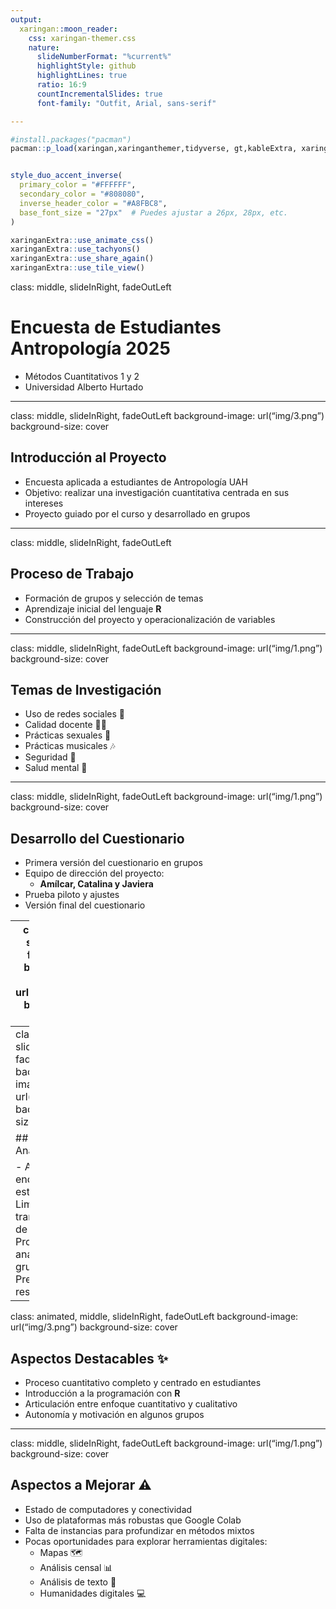 ```yaml
---
output:
  xaringan::moon_reader:
    css: xaringan-themer.css
    nature:
      slideNumberFormat: "%current%"
      highlightStyle: github
      highlightLines: true
      ratio: 16:9
      countIncrementalSlides: true
      font-family: "Outfit, Arial, sans-serif"

---
```




```r

#install.packages("pacman")
pacman::p_load(xaringan,xaringanthemer,tidyverse, gt,kableExtra, xaringanExtra )


style_duo_accent_inverse(
  primary_color = "#FFFFFF",
  secondary_color = "#808080",
  inverse_header_color = "#A8FBC8",
  base_font_size = "27px"  # Puedes ajustar a 26px, 28px, etc.
)


```



```r
xaringanExtra::use_animate_css()
xaringanExtra::use_tachyons()
xaringanExtra::use_share_again()
xaringanExtra::use_tile_view()

```


class: middle, slideInRight, fadeOutLeft

# Encuesta de Estudiantes Antropología 2025
- Métodos Cuantitativos 1 y 2
- Universidad Alberto Hurtado


---

class: middle, slideInRight, fadeOutLeft
background-image: url("img/3.png")
background-size: cover

## Introducción al Proyecto

- Encuesta aplicada a estudiantes de Antropología UAH
- Objetivo: realizar una investigación cuantitativa centrada en sus intereses
- Proyecto guiado por el curso y desarrollado en grupos


---

class: middle, slideInRight, fadeOutLeft


## Proceso de Trabajo

- Formación de grupos y selección de temas
- Aprendizaje inicial del lenguaje **R**
- Construcción del proyecto y operacionalización de variables

---

class: middle, slideInRight, fadeOutLeft
background-image: url("img/1.png")
background-size: cover


## Temas de Investigación

- Uso de redes sociales 📱
- Calidad docente 👩‍🏫
- Prácticas sexuales 🧠
- Prácticas musicales 🎶
- Seguridad 🔐
- Salud mental 🧘

---

class: middle, slideInRight, fadeOutLeft
background-image: url("img/1.png")
background-size: cover


## Desarrollo del Cuestionario

- Primera versión del cuestionario en grupos
- Equipo de dirección del proyecto: 
  - **Amílcar, Catalina y Javiera**
- Prueba piloto y ajustes
- Versión final del cuestionario

---
class: middle, slideInRight, fadeOutLeft
background-image: url("img/1.png")
background-size: cover


## Diseño Muestral

- Universo: estudiantes activos de Antropología UAH
- Marco muestral: 215 estudiantes
- Muestreo estratificado por generación
- Muestra final: 156 respuestas

---
class: middle, slideInRight, fadeOutLeft
background-image: url("img/1.png")
background-size: cover

## Recolección y Análisis de Datos

- Aplicación de encuestas (5 por estudiante)
- Limpieza y transformación de datos en **R**
- Procesamiento y análisis por grupo
- Presentación de resultados


---

class: animated, middle, slideInRight, fadeOutLeft
background-image: url("img/3.png")
background-size: cover

## Aspectos Destacables ✨

- Proceso cuantitativo completo y centrado en estudiantes
- Introducción a la programación con **R**
- Articulación entre enfoque cuantitativo y cualitativo
- Autonomía y motivación en algunos grupos


---



class: middle, slideInRight, fadeOutLeft
background-image: url("img/1.png")
background-size: cover

## Aspectos a Mejorar ⚠️

- Estado de computadores y conectividad
- Uso de plataformas más robustas que Google Colab
- Falta de instancias para profundizar en métodos mixtos
- Pocas oportunidades para explorar herramientas digitales:
  - Mapas 🗺️
  - Análisis censal 📊
  - Análisis de texto 📝
  - Humanidades digitales 💻


